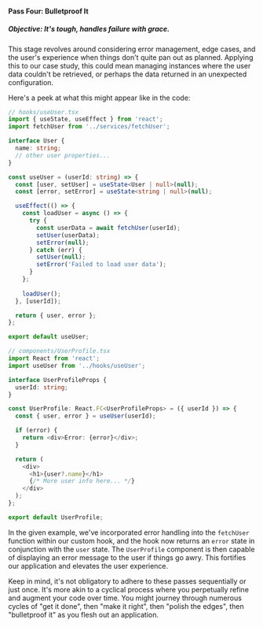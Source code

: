 #### Pass Four: Bulletproof It

##### Objective: It's tough, handles failure with grace. 

This stage revolves around considering error management, edge cases, and the user's experience when things don't quite pan out as planned. Applying this to our case study, this could mean managing instances where the user data couldn't be retrieved, or perhaps the data returned in an unexpected configuration.

Here's a peek at what this might appear like in the code:

```typescript
// hooks/useUser.tsx
import { useState, useEffect } from 'react';
import fetchUser from '../services/fetchUser';

interface User {
  name: string;
  // other user properties...
}

const useUser = (userId: string) => {
  const [user, setUser] = useState<User | null>(null);
  const [error, setError] = useState<string | null>(null);

  useEffect(() => {
    const loadUser = async () => {
      try {
        const userData = await fetchUser(userId);
        setUser(userData);
        setError(null);
      } catch (err) {
        setUser(null);
        setError('Failed to load user data');
      }
    };
    
    loadUser();
  }, [userId]);

  return { user, error };
};

export default useUser;
```

```typescript
// components/UserProfile.tsx
import React from 'react';
import useUser from '../hooks/useUser';

interface UserProfileProps {
  userId: string;
}

const UserProfile: React.FC<UserProfileProps> = ({ userId }) => {
  const { user, error } = useUser(userId);

  if (error) {
    return <div>Error: {error}</div>;
  }

  return (
    <div>
      <h1>{user?.name}</h1>
      {/* More user info here... */}
    </div>
  );
};

export default UserProfile;
```

In the given example, we've incorporated error handling into the `fetchUser` function within our custom hook, and the hook now returns an `error` state in conjunction with the `user` state. The `UserProfile` component is then capable of displaying an error message to the user if things go awry. This fortifies our application and elevates the user experience.

Keep in mind, it's not obligatory to adhere to these passes sequentially or just once. It's more akin to a cyclical process where you perpetually refine and augment your code over time. You might journey through numerous cycles of "get it done", then "make it right", then "polish the edges", then "bulletproof it" as you flesh out an application.